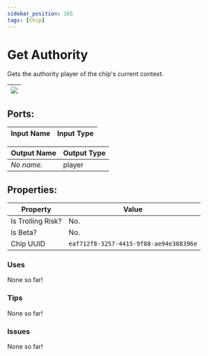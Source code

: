 ```yaml
---
sidebar_position: 165
tags: [Chip]
---
```


# Get Authority


Gets the authority player of the chip's current context.

| ![](https://images-ext-2.discordapp.net/external/MPmIaQzlEPmgGWlgi-WxBBXt0Bjv_zWPkg1y1f_sy3s/https/www.recroomcircuits.com/image/circuit/absolute-value?width=206&height=108) |
|-----|

## Ports:

| Input Name | Input Type |
|-----------|-----------|

| Output Name | Output Type |
|-----------|-----------|
| *No name.* | player |

## Properties:

| Property  | Value |
|-------------------|-----------|
| Is Trolling Risk? | No. |
| Is Beta? | No. |
| Chip UUID | `eaf712f8-3257-4415-9f88-ae94e308396e` |

### Uses

None so far!

### Tips

None so far!

### Issues

None so far!